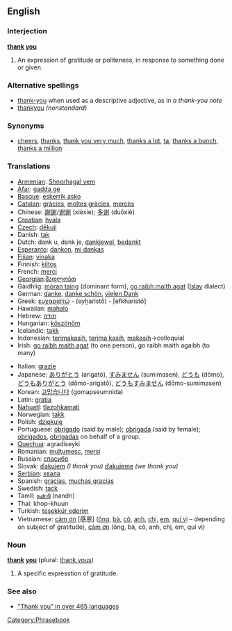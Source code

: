 ==English==

===Interjection===
'''[[thank]] [[you]]'''

# An expression of gratitude or politeness, in response to something done or given.

===Alternative spellings===
*[[thank-you]] when used as a descriptive adjective, as in ''a thank-you note''
* [[thankyou]] ''(nonstandard)''

===Synonyms===
*[[cheers]], [[thanks]], [[thank you very much]], [[thanks a lot]], [[ta]], [[thanks a bunch]], [[thanks a million]]

===Translations===
{{top}}
*[[Armenian]]: [[Shnorhagal yem]]
*[[Afar]]: [[gadda ge]]
*[[Basque]]: [[eskerrik asko]]
*[[Catalan]]: [[gràcies]], [[moltes gràcies]], [[mercès]]
*Chinese: [[謝謝]]/[[谢谢]] (xièxie); [[多谢]] (duōxiè)
*[[Croatian]]: [[hvala]]
*[[Czech]]: [[děkuji]]
*Danish: [[tak]]
*Dutch: dank u, dank je, [[dankjewel]], [[bedankt]]
*[[Esperanto]]: [[dankon]], [[mi dankas]]
*[[Fijian]]: [[vinaka]]
*Finnish: [[kiitos]]
*French: [[merci]]
*[[w:Georgian language|Georgian]]:[[:ka:მადლობთ|მადლობთ]]
*Gàidhlig: [[mòran taing]] (dominant form), [[go raibh maith agat]] ([[w:Islay|Islay]] dialect)
*German: [[danke]], [[danke schön]], [[vielen Dank]]
*Greek: [[ευχαριστώ]] - (eyẖaristṓ) - [efkharistó]
*Hawaiian: [[mahalo]]
*Hebrew: [[תודה]]
*Hungarian: [[köszönöm]]
*Icelandic: [[takk]]
*Indonesian: [[terimakasih]], [[terima kasih]], [[terima kasih|makasih]]&rarr;colloquial
*Irish: [[go raibh maith agat]] (to one person), go raibh maith agaibh (to many)
{{mid}}
*Italian: [[grazie]]
*Japanese: [[ありがとう]] (arigatō), [[すみません]] (sumimasen), [[どうも]] (dōmo), [[どうもありがとう]] (dōmo-arigatō), [[どうもすみません]] (dōmo-sumimasen)
*Korean: [[고맙습니다]] (gomapseumnida)
*Latin: [[gratia]]
*[[Nahuatl]]: [[tlazohkamati]]
*Norwegian: [[takk]]
*Polish: [[dziękuję]]
*Portuguese: [[obrigado]] (said by male); [[obrigada]] (said by female); [[obrigados]], [[obrigadas]] on behalf of a group.
*[[Quechua]]: agradiseyki
*Romanian: [[mulţumesc]], [[mersi]]
*Russian: [[спасибо]]
*Slovak: [[ďakujem]] ''(I thank you)'' [[ďakujeme]] ''(we thank you)''
*[[Serbian]]: [[хвала]]
*Spanish: [[gracias]], [[muchas gracias]]
*Swedish: [[tack]]
*Tamil: [[நன்றி]] (nandri)
*Thai: khop-khuun
*Turkish: [[teşekkür ederim]]
*Vietnamese: [[cám ơn]] [感恩] ([[ông]], [[bà#Vietnamese|bà]], [[cô#Vietnamese|cô]], [[anh#Vietnamese|anh]], [[chị]], [[em#Vietnamese|em]], [[quí vị]] &ndash; depending on subject of gratitude), [[cảm ơn]] (ông, bà, cô, anh, chị, em, quí vị)
{{bottom}}

===Noun===
'''[[thank]] [[you]]''' (plural: [[thank yous]])

# A specific expresstion of gratitude.

===See also===
*[http://www.elite.net/~runner/jennifers/thankyou.htm "Thank you" in over 465 languages]

[[Category:Phrasebook]]